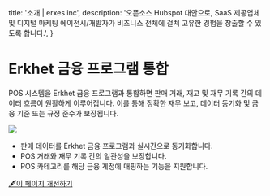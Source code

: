 
  title: '소개 | erxes inc',
  description:
    '오픈소스 Hubspot 대안으로, SaaS 제공업체 및 디지털 마케팅 에이전시/개발자가 비즈니스 전체에 걸쳐 고유한 경험을 창출할 수 있도록 합니다.',
}

<HeroPattern />

# **Erkhet 금융 프로그램 통합**

POS 시스템을 Erkhet 금융 프로그램과 통합하면 판매 거래, 재고 및 재무 기록 간의 데이터 흐름이 원활하게 이루어집니다. 이를 통해 정확한 재무 보고, 데이터 동기화 및 금융 기준 또는 규정 준수가 보장됩니다.

![](https://cdn.discordapp.com/attachments/1102110635996745788/1181957772510769172/Screenshot_2566-12-06_at_9.57.26_PM.png?ex=6582f2f4&is=65707df4&hm=e90c8663cb1e31ec483d9fa99eddde2e3d8050243f12ad1e2092d8de713664d7&)

- 판매 데이터를 Erkhet 금융 프로그램과 실시간으로 동기화합니다.
- POS 거래와 재무 기록 간의 일관성을 보장합니다.
- POS 카테고리를 해당 금융 계정에 매핑하는 기능을 지원합니다.

[🖋️이 페이지 개선하기](https://github.com/erxes/erxes-docs/blob/main/src/app/requirement/customer/sales/pos/erkhet/page.mdx)
